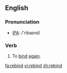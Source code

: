==English==
=== Pronunciation ===
*[[w:IPA|IPA]]: /'ribaɪnd/

=== Verb ===
{{en-verb|rebinds|rebinding|rebound|rebound}}

# To [[bind]] [[again]].

[[fa:rebind]]
[[vi:rebind]]
[[zh:rebind]]